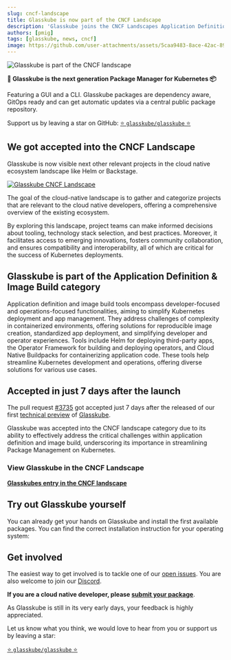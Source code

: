 ```yaml
---
slug: cncf-landscape
title: Glasskube is now part of the CNCF Landscape
description: 'Glasskube joins the CNCF Landscapes Application Definition & Image Build category being more visible while building the missing Packager Manager for Kubernetes.'
authors: [pmig]
tags: [glasskube, news, cncf]
image: https://github.com/user-attachments/assets/5caa9483-8ace-42ac-896e-67f8b771248f
---
```



![Glasskube is part of the CNCF landscape](https://github.com/user-attachments/assets/5caa9483-8ace-42ac-896e-67f8b771248f)

**🧊 Glasskube is the next generation Package Manager for Kubernetes 📦**

Featuring a GUI and a CLI. Glasskube packages are dependency aware, GitOps ready and can get automatic updates via a central public package repository.

<!-- truncate -->

Support us by leaving a star on GitHub: [⭐ `glasskube/glasskube` ⭐](https://github.com/glasskube/glasskube/)

## We got accepted into the CNCF Landscape

Glasskube is now visible next other relevant projects in the cloud native ecosystem landscape like Helm or Backstage.

[![Glasskube CNCF Landscape](https://github.com/glasskube/glasskube/assets/3041752/54b8adad-e88f-4853-9250-e8c3bbbad993)](https://github.com/glasskube/glasskube/)

The goal of the cloud-native landscape is to gather and categorize projects that are relevant to the cloud native developers,
offering a comprehensive overview of the existing ecosystem.

By exploring this landscape, project teams can make informed decisions about tooling, technology stack selection, and best practices.
Moreover, it facilitates access to emerging innovations, fosters community collaboration, and ensures compatibility and interoperability,
all of which are critical for the success of Kubernetes deployments.

## Glasskube is part of the Application Definition & Image Build category

Application definition and image build tools encompass developer-focused and operations-focused functionalities,
aiming to simplify Kubernetes deployment and app management.
They address challenges of complexity in containerized environments, offering solutions for reproducible image creation,
standardized app deployment, and simplifying developer and operator experiences. Tools include Helm for deploying third-party apps,
the Operator Framework for building and deploying operators, and Cloud Native Buildpacks for containerizing application code.
These tools help streamline Kubernetes development and operations, offering diverse solutions for various use cases.

## Accepted in just 7 days after the launch

The pull request [#3735](https://github.com/cncf/landscape/pull/3735) got accepted just 7 days after the released of our first
[technical preview](/blog/technical-preview/) of [Glasskube](https://glasskube.dev).

Glasskube was accepted into the CNCF landscape category due to its ability to effectively address the critical challenges
within application definition and image build, underscoring its importance in streamlining Package Management on Kubernetes.

### View Glasskube in the CNCF Landscape

**[Glasskubes entry in the CNCF landscape](https://landscape.cncf.io/?item=app-definition-and-development--application-definition-image-build--glasskube)**

## Try out Glasskube yourself

You can already get your hands on Glasskube and install the first available packages.
You can find the correct installation instruction for your operating system:

<Install />

## Get involved

The easiest way to get involved is to tackle one of our [open issues](https://github.com/glasskube/glasskube/issues).
You are also welcome to join our [Discord](https://discord.gg/SxH6KUCGH7).

**If you are a cloud native developer, please [submit your package](https://github.com/glasskube/glasskube/discussions/90)**.

As Glasskube is still in its very early days, your feedback is highly appreciated.

Let us know what you think, we would love to hear from you or support us by leaving a star:

[⭐ `glasskube/glasskube` ⭐](https://github.com/glasskube/glasskube/)
